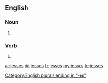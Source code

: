 ==English==

===Noun===
{{head|en|plural}}

# {{plural of|jess|lang=en}}

===Verb===
{{head|en}}

# {{en-third-person singular of|jess}}

[[Category:English plurals ending in "-es"]]

[[ar:jesses]]
[[de:jesses]]
[[fr:jesses]]
[[my:jesses]]
[[te:jesses]]